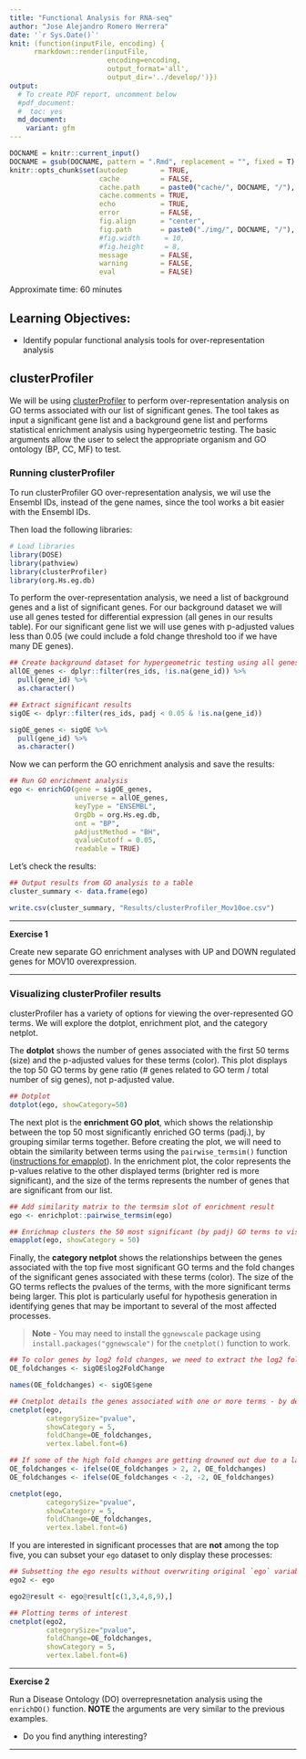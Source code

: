 ```yaml
---
title: "Functional Analysis for RNA-seq"
author: "Jose Alejandro Romero Herrera"
date: '`r Sys.Date()`'
knit: (function(inputFile, encoding) { 
      rmarkdown::render(inputFile,
                        encoding=encoding,
                        output_format='all',
                        output_dir='../develop/')})
output:
  # To create PDF report, uncomment below
  #pdf_document:
  #  toc: yes
  md_document:
    variant: gfm
---
```


```r
DOCNAME = knitr::current_input()
DOCNAME = gsub(DOCNAME, pattern = ".Rmd", replacement = "", fixed = T)
knitr::opts_chunk$set(autodep        = TRUE,
                      cache          = FALSE,
                      cache.path     = paste0("cache/", DOCNAME, "/"),
                      cache.comments = TRUE,
                      echo           = TRUE,
                      error          = FALSE,
                      fig.align      = "center",
                      fig.path       = paste0("./img/", DOCNAME, "/"),
                      #fig.width      = 10,
                      #fig.height     = 8,
                      message        = FALSE,
                      warning        = FALSE,
                      eval           = FALSE)
```

Approximate time: 60 minutes

## Learning Objectives:

*  Identify popular functional analysis tools for over-representation analysis

## clusterProfiler

We will be using [clusterProfiler](http://bioconductor.org/packages/release/bioc/html/clusterProfiler.html) to perform over-representation analysis on GO terms associated with our list of significant genes. The tool takes as input a significant gene list and a background gene list and performs statistical enrichment analysis using hypergeometric testing. The basic arguments allow the user to select the appropriate organism and GO ontology (BP, CC, MF) to test. 

### Running clusterProfiler

To run clusterProfiler GO over-representation analysis, we wil use the Ensembl IDs, instead of the gene names, since the tool works a bit easier with the Ensembl IDs. 

Then load the following libraries:

```r
# Load libraries
library(DOSE)
library(pathview)
library(clusterProfiler)
library(org.Hs.eg.db)
```

To perform the over-representation analysis, we need a list of background genes and a list of significant genes. For our background dataset we will use all genes tested for differential expression (all genes in our results table). For our significant gene list we will use genes with p-adjusted values less than 0.05 (we could include a fold change threshold too if we have many DE genes).

```r
## Create background dataset for hypergeometric testing using all genes tested for significance in the results
allOE_genes <- dplyr::filter(res_ids, !is.na(gene_id)) %>% 
  pull(gene_id) %>% 
  as.character()

## Extract significant results
sigOE <- dplyr::filter(res_ids, padj < 0.05 & !is.na(gene_id))

sigOE_genes <- sigOE %>% 
  pull(gene_id) %>% 
  as.character()
```

Now we can perform the GO enrichment analysis and save the results:

```r
## Run GO enrichment analysis 
ego <- enrichGO(gene = sigOE_genes, 
                universe = allOE_genes,
                keyType = "ENSEMBL",
                OrgDb = org.Hs.eg.db, 
                ont = "BP", 
                pAdjustMethod = "BH", 
                qvalueCutoff = 0.05, 
                readable = TRUE)
```

Let's check the results:

```r
## Output results from GO analysis to a table
cluster_summary <- data.frame(ego)

write.csv(cluster_summary, "Results/clusterProfiler_Mov10oe.csv")
```

***
**Exercise 1**

Create new separate GO enrichment analyses with UP and DOWN regulated genes for MOV10 overexpression.

***

### Visualizing clusterProfiler results
clusterProfiler has a variety of options for viewing the over-represented GO terms. We will explore the dotplot, enrichment plot, and the category netplot.

The **dotplot** shows the number of genes associated with the first 50 terms (size) and the p-adjusted values for these terms (color). This plot displays the top 50 GO terms by gene ratio (# genes related to GO term / total number of sig genes), not p-adjusted value.

```r
## Dotplot 
dotplot(ego, showCategory=50)
```

The next plot is the **enrichment GO plot**, which shows the relationship between the top 50 most significantly enriched GO terms (padj.), by grouping similar terms together. Before creating the plot, we will need to obtain the similarity between terms using the `pairwise_termsim()` function ([instructions for emapplot](https://rdrr.io/github/GuangchuangYu/enrichplot/man/emapplot.html)). In the enrichment plot, the color represents the p-values relative to the other displayed terms (brighter red is more significant), and the size of the terms represents the number of genes that are significant from our list.

```r
## Add similarity matrix to the termsim slot of enrichment result
ego <- enrichplot::pairwise_termsim(ego)
```

```r
## Enrichmap clusters the 50 most significant (by padj) GO terms to visualize relationships between terms
emapplot(ego, showCategory = 50)
```


Finally, the **category netplot** shows the relationships between the genes associated with the top five most significant GO terms and the fold changes of the significant genes associated with these terms (color). The size of the GO terms reflects the pvalues of the terms, with the more significant terms being larger. This plot is particularly useful for hypothesis generation in identifying genes that may be important to several of the most affected processes. 

> **Note** - You may need to install the `ggnewscale` package using `install.packages("ggnewscale")` for the `cnetplot()` function to work.

```r
## To color genes by log2 fold changes, we need to extract the log2 fold changes from our results table creating a named vector
OE_foldchanges <- sigOE$log2FoldChange

names(OE_foldchanges) <- sigOE$gene
```


```r
## Cnetplot details the genes associated with one or more terms - by default gives the top 5 significant terms (by padj)
cnetplot(ego, 
         categorySize="pvalue", 
         showCategory = 5, 
         foldChange=OE_foldchanges, 
         vertex.label.font=6)
```


```r
## If some of the high fold changes are getting drowned out due to a large range, you could set a maximum fold change value
OE_foldchanges <- ifelse(OE_foldchanges > 2, 2, OE_foldchanges)
OE_foldchanges <- ifelse(OE_foldchanges < -2, -2, OE_foldchanges)
```

```r
cnetplot(ego, 
         categorySize="pvalue", 
         showCategory = 5, 
         foldChange=OE_foldchanges, 
         vertex.label.font=6)
```

If you are interested in significant processes that are **not** among the top five, you can subset your `ego` dataset to only display these processes:

```r
## Subsetting the ego results without overwriting original `ego` variable
ego2 <- ego

ego2@result <- ego@result[c(1,3,4,8,9),]

## Plotting terms of interest
cnetplot(ego2, 
         categorySize="pvalue", 
         foldChange=OE_foldchanges, 
         showCategory = 5, 
         vertex.label.font=6)
```

***

**Exercise 2**

Run a Disease Ontology (DO) overrepresnetation analysis using the `enrichDO()` function. **NOTE** the arguments are very similar to the previous examples. 

- Do you find anything interesting?

***